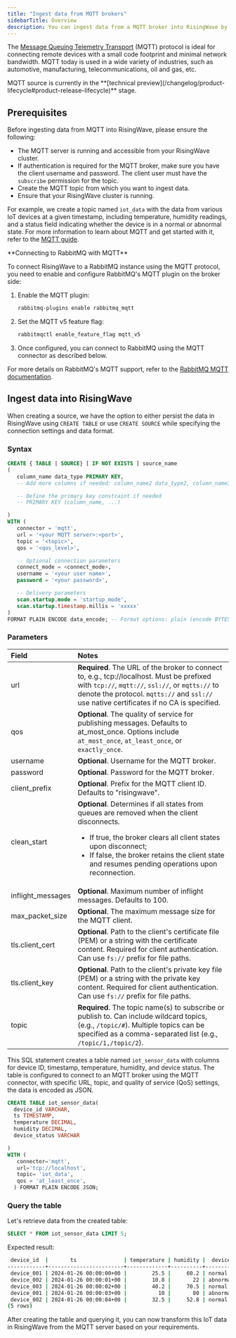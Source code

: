 ```yaml
---
title: "Ingest data from MQTT brokers"
sidebarTitle: Overview
description: You can ingest data from a MQTT broker into RisingWave by using the MQTT source connector in RisingWave.
---
```


The [Message Queuing Telemetry Transport](https://mqtt.org/) (MQTT) protocol is ideal for connecting remote devices with a small code footprint and minimal network bandwidth. MQTT today is used in a wide variety of industries, such as automotive, manufacturing, telecommunications, oil and gas, etc.

<Note>
MQTT source is currently in the **[technical preview](/changelog/product-lifecycle#product-release-lifecycle)** stage.
</Note>

## Prerequisites

Before ingesting data from MQTT into RisingWave, please ensure the following:

* The MQTT server is running and accessible from your RisingWave cluster.
* If authentication is required for the MQTT broker, make sure you have the client username and password. The client user must have the `subscribe` permission for the topic.
* Create the MQTT topic from which you want to ingest data.
* Ensure that your RisingWave cluster is running.

For example, we create a topic named `iot_data` with the data from various IoT devices at a given timestamp, including temperature, humidity readings, and a status field indicating whether the device is in a normal or abnormal state. For more information to learn about MQTT and get started with it, refer to the [MQTT guide](https://mqtt.org/getting-started/).

<Note>
**Connecting to RabbitMQ with MQTT**

To connect RisingWave to a RabbitMQ instance using the MQTT protocol, you need to enable and configure RabbitMQ's MQTT plugin on the broker side:

1. Enable the MQTT plugin:
   ```bash
   rabbitmq-plugins enable rabbitmq_mqtt
   ```

2. Set the MQTT v5 feature flag:
   ```bash
   rabbitmqctl enable_feature_flag mqtt_v5
   ```

3. Once configured, you can connect to RabbitMQ using the MQTT connector as described below.

For more details on RabbitMQ's MQTT support, refer to the [RabbitMQ MQTT documentation](https://www.rabbitmq.com/docs/mqtt).
</Note>

## Ingest data into RisingWave

When creating a source, we have the option to either persist the data in RisingWave using `CREATE TABLE` or use `CREATE SOURCE` while specifying the connection settings and data format.

### Syntax

```sql
CREATE { TABLE | SOURCE} [ IF NOT EXISTS ] source_name
(
   column_name data_type PRIMARY KEY,
   -- Add more columns if needed: column_name2 data_type2, column_name3 data_type3, ...

   -- Define the primary key constraint if needed
   -- PRIMARY KEY (column_name, ...)

)
WITH (
   connector = 'mqtt',
   url = '<your MQTT server>:<port>',
   topic = '<topic>',
   qos = '<qos_level>',

   -- Optional connection parameters
   connect_mode = <connect_mode>,
   username = '<your user name>',
   password = '<your password>',

   -- Delivery parameters
   scan.startup.mode = 'startup_mode',
   scan.startup.timestamp.millis = 'xxxxx'
)
FORMAT PLAIN ENCODE data_encode; -- Format options: plain (encode BYTES and JSON)
```

### Parameters

| Field              | Notes                                                                                                                                                                                                                                                 |
| :----------------- | :---------------------------------------------------------------------------------------------------------------------------------------------------------------------------------------------------------------------------------------------------- |
| url                | **Required**. The URL of the broker to connect to, e.g., tcp://localhost. Must be prefixed with `tcp://`, `mqtt://`, `ssl://`, or `mqtts://` to denote the protocol. `mqtts://` and `ssl://` use native certificates if no CA is specified.                           |
| qos                | **Optional**. The quality of service for publishing messages. Defaults to at\_most\_once. Options include `at_most_once`, `at_least_once`, or `exactly_once`.                                                                                              |
| username           | **Optional**. Username for the MQTT broker.                                                                                                                                                                                                               |
| password           | **Optional**. Password for the MQTT broker.                                                                                                                                                                                                               |
| client\_prefix     | **Optional**. Prefix for the MQTT client ID. Defaults to "risingwave".                                                                                                                                                                                    |
| clean\_start       | **Optional**. Determines if all states from queues are removed when the client disconnects.<ul><li>If true, the broker clears all client states upon disconnect;</li><li>If false, the broker retains the client state and resumes pending operations upon reconnection.</li></ul> |
| inflight\_messages | **Optional**. Maximum number of inflight messages. Defaults to 100.                                                                                                                                                                                       |
| max\_packet\_size | **Optional**. The maximum message size for the MQTT client.                                                                                                                                                                                       |
| tls.client\_cert   | **Optional**. Path to the client's certificate file (PEM) or a string with the certificate content. Required for client authentication. Can use `fs://` prefix for file paths.                                                                              |
| tls.client\_key    | **Optional**. Path to the client's private key file (PEM) or a string with the private key content. Required for client authentication. Can use `fs://` prefix for file paths.                                                                              |
| topic              | **Required**. The topic name(s) to subscribe or publish to. Can include wildcard topics, (e.g., `/topic/#`). Multiple topics can be specified as a comma-separated list (e.g., `/topic/1,/topic/2`).                                                                                                                                                   |

This SQL statement creates a table named `iot_sensor_data` with columns for device ID, timestamp, temperature, humidity, and device status. The table is configured to connect to an MQTT broker using the MQTT connector, with specific URL, topic, and quality of service (QoS) settings, the data is encoded as JSON.

```sql
CREATE TABLE iot_sensor_data(
  device_id VARCHAR,
  ts TIMESTAMP,
  temperature DECIMAL,
  humidity DECIMAL,
  device_status VARCHAR

)
WITH (
   connector='mqtt',
   url='tcp://localhost',
   topic= 'iot_data',
   qos = 'at_least_once',
  ) FORMAT PLAIN ENCODE JSON;
```

### Query the table

Let's retrieve data from the created table:

```sql
SELECT * FROM iot_sensor_data LIMIT 5;
```

Expected result:

```bash
 device_id  |       ts               | temperature | humidity |  device_status
------------+------------------------+-------------+----------+----------
 device_001 | 2024-01-26 00:00:00+00 |        25.5 |     60.2 | normal
 device_002 | 2024-01-26 00:00:01+00 |        10.8 |       22 | abnormal
 device_003 | 2024-01-26 00:00:02+00 |        40.2 |     70.5 | normal
 device_001 | 2024-01-26 00:00:03+00 |          10 |       80 | abnormal
 device_002 | 2024-01-26 00:00:04+00 |        32.5 |     52.8 | normal
(5 rows)
```

After creating the table and querying it, you can now transform this IoT data in RisingWave from the MQTT server based on your requirements.
